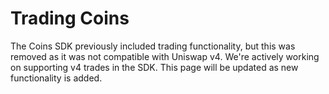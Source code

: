 # Trading Coins


The Coins SDK previously included trading functionality, but this was removed as it was not compatible with Uniswap v4. We're actively working on supporting v4 trades in the SDK. This page will be updated as new functionality is added.

